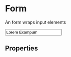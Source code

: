 
<Meta title="Code-X|Form" component={Form} />

# Form
An form wraps input elements

<Preview>
  <Story name="Example">
    <ThemeProvider theme={theme}>
        <Form>
            <Input name="example" 
                id="example"
                label="Input" 
                type="text"
                value="Lorem Exampum"
                onChange={action('input changed')}
                />
             <Checkbox name="example" 
                id="example"
                label="Checkbox" 
                value="Lorem Exampum"
                onChange={action('checkbox changed')}
                />   
        </Form>
      </ThemeProvider>
  </Story>
</Preview>

## Properties
<Props of={Form} />